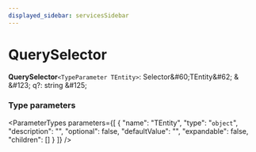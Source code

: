 ```yaml
---
displayed_sidebar: servicesSidebar
---
```



# QuerySelector

 **QuerySelector**`<TypeParameter TEntity>`: Selector\&#60;TEntity\&#62; & \&#123; q?: string  \&#125;

### Type parameters

<ParameterTypes parameters={[
  {
    "name": "TEntity",
    "type": "`object`",
    "description": "",
    "optional": false,
    "defaultValue": "",
    "expandable": false,
    "children": []
  }
]} />
